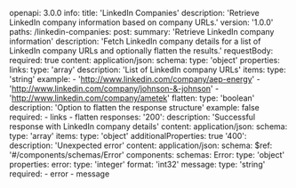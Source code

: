 openapi: 3.0.0
info:
  title: 'LinkedIn Companies'
  description: 'Retrieve LinkedIn company information based on company URLs.'
  version: '1.0.0'
paths:
  /linkedin-companies:
    post:
      summary: 'Retrieve LinkedIn company information'
      description: 'Fetch LinkedIn company details for a list of LinkedIn company URLs and optionally flatten the results.'
      requestBody:
        required: true
        content:
          application/json:
            schema:
              type: 'object'
              properties:
                links:
                  type: 'array'
                  description: 'List of LinkedIn company URLs'
                  items:
                    type: 'string'
                  example:
                    - 'http://www.linkedin.com/company/aep-energy'
                    - 'http://www.linkedin.com/company/johnson-&-johnson'
                    - 'http://www.linkedin.com/company/ametek'
                flatten:
                  type: 'boolean'
                  description: 'Option to flatten the response structure'
                  example: false
              required:
                - links
                - flatten
      responses:
        '200':
          description: 'Successful response with LinkedIn company details'
          content:
            application/json:
              schema:
                type: 'array'
                items:
                  type: 'object'
                  additionalProperties: true
        '400':
          description: 'Unexpected error'
          content:
            application/json:
              schema:
                $ref: '#/components/schemas/Error'
components:
  schemas:
    Error:
      type: 'object'
      properties:
        error:
          type: 'integer'
          format: 'int32'
        message:
          type: 'string'
      required:
        - error
        - message

